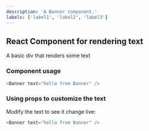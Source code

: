 ```yaml
---
description: 'A Banner component.'
labels: ['label1', 'label2', 'label3']
---
```



## React Component for rendering text

A basic div that renders some text

### Component usage
```js
<Banner text="hello from Banner" />
```

### Using props to customize the text

Modify the text to see it change live:
```js live
<Banner text="hello from Banner" />
```
